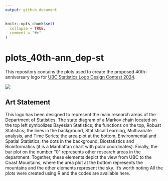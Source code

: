 ```yaml
---
output: github_document
---
```


<!-- README.md is generated from README.Rmd. Please edit that file -->

```r
knitr::opts_chunk$set(
  collapse = TRUE,
  comment = "#>"
)
```

# plots_40th-ann_dep-st

<!-- badges: start -->

<!-- badges: end -->

This repository contains the plots used to create the proposed 40th-anniversary logo for [UBC Statistics Logo Design Contest 2024](https://www.stat.ubc.ca/ubc-statistics-logo-design-contest-2024).

![](02_figs/final-logo/logo-40-a-DS_h-res_br.png)

## Art Statement

This logo has been designed to represent the main research areas of the Department of Statistics. The state diagram of a Markov chain located on the top left symbolizes Bayesian Statistics; the functions on the top, Robust Statistics; the lines in the background, Statistical Learning, Multivariate analysis, and Time Series; the area plot at the bottom, Environmental and Spatial Statistics; the dots in the background, Biostatistics and Bioinformatics (it is a Manhattan chart with polar coordinates). Finally, the bar plot on the number “0” represents other research areas in the department. Together, these elements depict the view from UBC to the Coast Mountains, where the area plot at the bottom represents the mountains and the other elements represent the sky. It’s worth noting All the plots were created using R and the codes are available here.
